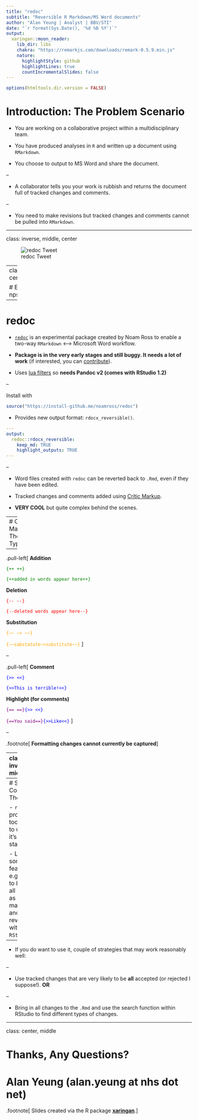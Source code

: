 ```yaml
---
title: "redoc"
subtitle: "Reversible R Markdown/MS Word documents"
author: "Alan Yeung | Analyst | BBV/STI"
date: "`r format(Sys.Date(), '%d %B %Y')`"
output:
  xaringan::moon_reader:
    lib_dir: libs
    chakra: "https://remarkjs.com/downloads/remark-0.5.9.min.js"
    nature:
      highlightStyle: github
      highlightLines: true
      countIncrementalSlides: false
---
```


```r
options(htmltools.dir.version = FALSE)
```

# Introduction: The Problem Scenario

- You are working on a collaborative project within a multidisciplinary team.


- You have produced analyses in `R` and written up a document using `RMarkdown`.


- You choose to output to MS Word and share the document.

--

- A collaborator tells you your work is rubbish and returns the document full of tracked changes and comments.

--

- You need to make revisions but tracked changes and comments cannot be pulled into `RMarkdown`.

---

class: inverse, middle, center

![redoc Tweet](images/redoc_tweet.png)


---
class: inverse, middle, center

# Example: nps_report_20161216.docx

---

# redoc

- [`redoc`](https://noamross.github.io/redoc) is an experimental package created by Noam Ross to enable a two-way `RMarkdown` ⟷ Microsoft Word workflow.

- **Package is in the very early stages and still buggy. It needs a lot of work** (if interested, you can [contribute](https://github.com/noamross/redoc/blob/master/.github/CONTRIBUTING.md)).

- Uses [lua filters](https://pandoc.org/lua-filters.html) so **needs Pandoc v2 (comes with RStudio 1.2)**

--

Install with

```r
source("https://install-github.me/noamross/redoc")
```

- Provides new output format: `rdocx_reversible()`.

```yaml
---
output:
  redoc::rdocx_reversible:
    keep_md: TRUE
    highlight_outputs: TRUE
---
```

--

- Word files created with `redoc` can be reverted back to `.Rmd`, even if they have been edited.

- Tracked changes and comments added using [Critic Markup](http://criticmarkup.com/spec.php#thebasicsyntax).

- **VERY COOL** but quite complex behind the scenes.

---
# Critic Markup: The 5 Types

--

.pull-left[
**Addition** 

<font color="green">`{++ ++}`

`{++added in words appear here++}`</font>

**Deletion**

<font color="red">`{-- --}`

`{--deleted words appear here--}`</font>

**Substitution**

<font color="orange">`{~~ ~> ~~}`

`{~~sabstatute~>substitute~~}`</font>
]

--

.pull-left[
**Comment**

<font color="blue">`{>> <<}`

`{>>This is terrible!<<}`</font>

**Highlight (for comments)**

<font color="purple">`{== ==}`</font><font color="blue">`{>> <<}`</font>

<font color="purple">`{==You said==}`</font><font color="blue">`{>>Like<<}`</font>
]

--

.footnote[
**Formatting changes cannot currently be captured**
]

---
class: inverse, middle

<center>
# DEMO
</center>

1. Create `rdocx_reversible()` file<font color="orange"><sup>1</sup></font> using basic `RMarkdown` template.
2. Insert tracked changes and comments to Word `redoc` file.
3. Use `undoc()` to retrieve `.Rmd` file in different ways.

.footnote[
<font color="orange">[1]</font> **Buggy**: For some reason, the `.Rmd` needs at least one addition <font color="green">**{++ ++}**</font>, one subtraction <font color="red">**{-- --}**</font> and one comment <font color="blue">**{>> <<}**</font> to knit properly.
]

---
# Some Concluding Thoughts

- `redoc` is probably too buggy to use in it's current state.

- Lacks some features, e.g. tools to bring in all changes as critic markup and then review within `RStudio`.

--

- If you do want to use it, couple of strategies that may work reasonably well:

--

- Use tracked changes that are very likely to be **all** accepted (or rejected I suppose!). **OR**

--

- Bring in all changes to the `.Rmd` and use the search function within RStudio to find different types of changes.


---

class: center, middle

# **Thanks, Any Questions?**

# Alan Yeung (alan.yeung **at** nhs **dot** net)

.footnote[
Slides created via the R package [**xaringan**](https://github.com/yihui/xaringan).
]
